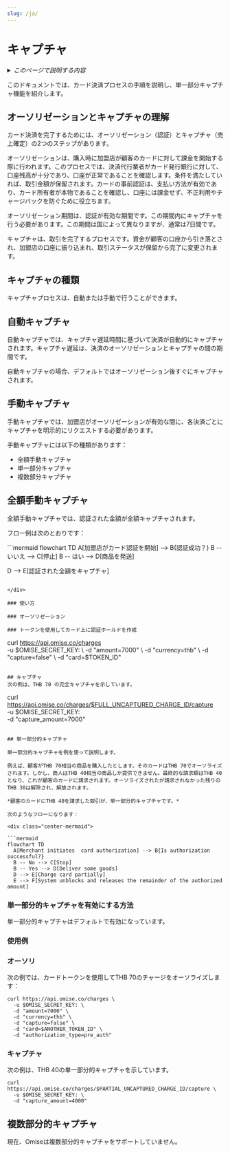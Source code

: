 ```yaml
---
slug: /ja/
---
```

# キャプチャ


<details>
  <summary><em>このページで説明する内容</em></summary>

- [オーソリゼーションとキャプチャの理解](#オーソリゼーションとキャプチャの理解)
- [キャプチャの種類](#キャプチャの種類)
  - [自動キャプチャ](#自動キャプチャ)
  - [手動キャプチャ](#手動キャプチャ)
  - [全額手動キャプチャ](#全額手動キャプチャ)
  - [単一部分キャプチャ](#単一部分キャプチャ)
  - [複数部分キャプチャ](#複数部分キャプチャ)

</details>

このドキュメントでは、カード決済プロセスの手順を説明し、単一部分キャプチャ機能を紹介します。




<!-- 
<TOCInline toc={toc} /> -->

## オーソリゼーションとキャプチャの理解

カード決済を完了するためには、オーソリゼーション（認証）とキャプチャ（売上確定）の2つのステップがあります。

オーソリゼーションは、購入時に加盟店が顧客のカードに対して課金を開始する際に行われます。このプロセスでは、決済代行業者がカード発行銀行に対して、口座残高が十分であり、口座が正常であることを確認します。条件を満たしていれば、取引金額が保留されます。カードの事前認証は、支払い方法が有効であり、カード所有者が本物であることを確認し、口座には課金せず、不正利用やチャージバックを防ぐために役立ちます。

オーソリゼーション期間は、認証が有効な期間です。この期間内にキャプチャを行う必要があります。この期間は国によって異なりますが、通常は7日間です。

キャプチャは、取引を完了するプロセスです。資金が顧客の口座から引き落とされ、加盟店の口座に振り込まれ、取引ステータスが保留から完了に変更されます。

## キャプチャの種類

キャプチャプロセスは、自動または手動で行うことができます。

## 自動キャプチャ

自動キャプチャでは、キャプチャ遅延時間に基づいて決済が自動的にキャプチャされます。キャプチャ遅延は、決済のオーソリゼーションとキャプチャの間の期間です。

自動キャプチャの場合、デフォルトではオーソリゼーション後すぐにキャプチャされます。

## 手動キャプチャ

手動キャプチャでは、加盟店がオーソリゼーションが有効な間に、各決済ごとにキャプチャを明示的にリクエストする必要があります。

手動キャプチャには以下の種類があります：

- 全額手動キャプチャ
- 単一部分キャプチャ
- 複数部分キャプチャ

## 全額手動キャプチャ

全額手動キャプチャでは、認証された金額が全額キャプチャされます。

フロー例は次のとおりです：

<div class="center-mermaid">
```mermaid
flowchart TD
  A[加盟店がカード認証を開始] --> B{認証成功？}
  B -- いいえ --> C[停止]
  B -- はい --> D[商品を発送]
 
  D --> E[認証された全額をキャプチャ]
```

</div>

### 使い方

### オーソリゼーション

### トークンを使用してカード上に認証ホールドを作成

```
curl https://api.omise.co/charges \
  -u $OMISE_SECRET_KEY: \
  -d "amount=7000" \
  -d "currency=thb" \
  -d "capture=false" \
  -d "card=$TOKEN_ID"
```

## キャプチャ
次の例は、THB 70 の完全キャプチャを示しています。

```
curl https://api.omise.co/charges/$FULL_UNCAPTURED_CHARGE_ID/capture \
  -u $OMISE_SECRET_KEY: \
  -d "capture_amount=7000"
```

## 単一部分的キャプチャ

単一部分的キャプチャを例を使って説明します。

例えば、顧客がTHB 70相当の商品を購入したとします。そのカードはTHB 70でオーソライズされます。しかし、商人はTHB 40相当の商品しか提供できません。最終的な請求額はTHB 40となり、これが顧客のカードに請求されます。オーソライズされたが請求されなかった残りのTHB 30は解除され、解放されます。

*顧客のカードにTHB 40を請求した取引が、単一部分的キャプチャです。*

次のようなフローになります：

<div class="center-mermaid">

```mermaid
flowchart TD
  A[Merchant initiates  card authorization] --> B{Is authorization successful?}
  B -- No --> C[Stop]
  B -- Yes --> D[Deliver some goods]
  D --> E[Charge card partially]
  E --> F[System unblocks and releases the remainder of the authorized amount]
```
</div>

### 単一部分的キャプチャを有効にする方法
単一部分的キャプチャはデフォルトで有効になっています。

### 使用例

### オーソリ
次の例では、カードトークンを使用してTHB 70のチャージをオーソライズします：

```
curl https://api.omise.co/charges \
  -u $OMISE_SECRET_KEY: \
  -d "amount=7000" \
  -d "currency=thb" \
  -d "capture=false" \
  -d "card=$ANOTHER_TOKEN_ID" \
  -d "authorization_type=pre_auth"
 ```

### キャプチャ

次の例は、THB 40の単一部分的キャプチャを示しています。

```
curl https://api.omise.co/charges/$PARTIAL_UNCAPTURED_CHARGE_ID/capture \
  -u $OMISE_SECRET_KEY: \
  -d "capture_amount=4000"
```

## 複数部分的キャプチャ

現在、Omiseは複数部分的キャプチャをサポートしていません。
